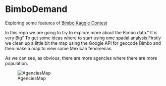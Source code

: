 # BimboDemand
Exploring some features of [Bimbo Kaggle Contest](https://www.kaggle.com/c/grupo-bimbo-inventory-demand)

In this repo we are going to try to explore more about the Bimbo data." It is very Big" To get some ideas where to start using ome spatial analysis
Firstly we clean up a little bit the map using the Google API for geocode Bimbo and then make a map to view some Mexican fenomenas.

As we can see, as obvious, there are more agencies where there are more population.

![AgenciesMap](https://raw.githubusercontent.com/oristides/BimboDemand/master/AgenciesBimbo.png)
